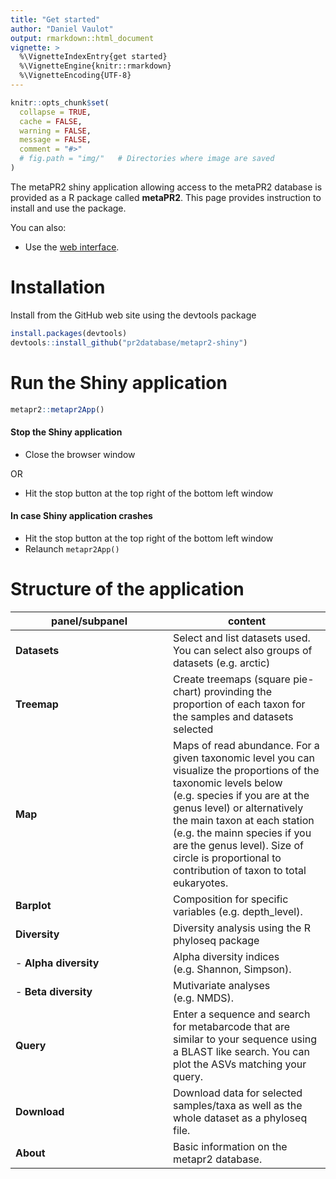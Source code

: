 ```yaml
---
title: "Get started"
author: "Daniel Vaulot"
output: rmarkdown::html_document
vignette: >
  %\VignetteIndexEntry{get started}
  %\VignetteEngine{knitr::rmarkdown}
  %\VignetteEncoding{UTF-8}
---
```


```r
knitr::opts_chunk$set(
  collapse = TRUE,
  cache = FALSE,
  warning = FALSE,
  message = FALSE,
  comment = "#>" 
  # fig.path = "img/"   # Directories where image are saved
)
```


The metaPR2 shiny application allowing access to the metaPR2 database is provided as a R package called **metaPR2**.  This page provides instruction to install and use the package.  

You can also:

* Use the [web interface](https://shiny.metapr2.org/).

# Installation

Install from the GitHub web site using the devtools package

```r
install.packages(devtools)
devtools::install_github("pr2database/metapr2-shiny")
```

# Run the Shiny application

```r
metapr2::metapr2App()
```


#### Stop the Shiny application

* Close the browser window

OR

* Hit the stop button at the top right of the bottom left window


#### In case Shiny application crashes

* Hit the stop button at the top right of the bottom left window
* Relaunch `metapr2App()`

# Structure of the application

panel/subpanel | content 
--- | ---  
**Datasets** | Select and list datasets used. You can select also groups of datasets (e.g. arctic)
**Treemap** | Create treemaps (square pie-chart) provinding the proportion of each taxon for the samples and datasets selected
**Map** | Maps of read abundance. For a given taxonomic level you can visualize the proportions of the taxonomic levels below (e.g. species if you are at the genus level) or alternatively the main taxon at each station (e.g. the mainn species if you are the genus level). Size of circle is proportional to contribution of taxon to total eukaryotes.
**Barplot** | Composition for specific variables (e.g. depth_level).
**Diversity** | Diversity analysis using the R phyloseq package
-  **Alpha diversity** | Alpha diversity indices (e.g. Shannon, Simpson).
-  **Beta diversity** | Mutivariate analyses (e.g. NMDS).
**Query** | Enter a sequence and search for metabarcode that are similar to your sequence using a BLAST like search. You can plot the ASVs matching your query.
**Download** | Download data for selected samples/taxa as well as the whole dataset as a phyloseq file.
**About** | Basic information on the metapr2 database.